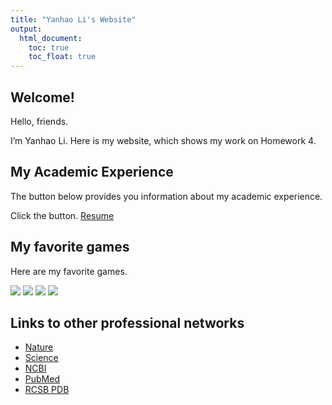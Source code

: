 ```yaml
---
title: "Yanhao Li's Website"
output: 
  html_document:
    toc: true
    toc_float: true
---
```


## Welcome!

Hello, friends.

I'm Yanhao Li. Here is my website, which shows my work on Homework 4.

## My Academic Experience

The button below provides you information about my academic experience.

Click the button. [Resume](resume.html)

## My favorite games

Here are my favorite games. 

![](images/stellaris.jpg)
![](images/l4d2.jpg)
![](images/borderlands.jpg)
![](images/slay_the_spire.jpg)

## Links to other professional networks

* [Nature](https://www.nature.com/)
* [Science](https://www.sciencemag.org/)
* [NCBI](https://www.ncbi.nlm.nih.gov/)
* [PubMed](https://pubmed.ncbi.nlm.nih.gov/)
* [RCSB PDB](https://www.rcsb.org/)